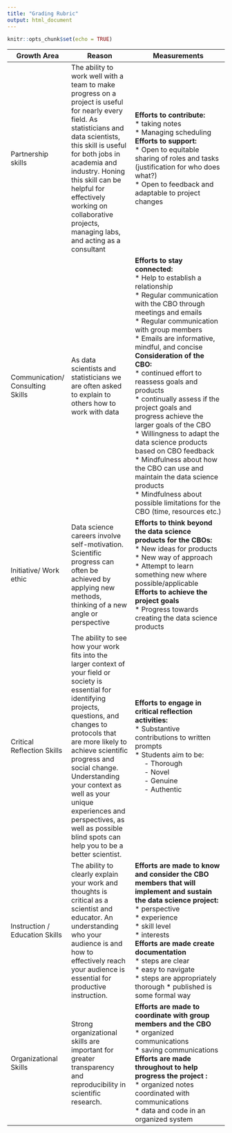 ```yaml
---
title: "Grading Rubric"
output: html_document
---
```


```r
knitr::opts_chunk$set(echo = TRUE)
```




|**Growth Area**|**Reason**|**Measurements**|
|--------------|-------------------------|---------------------------------------|
|Partnership skills|The ability to work well with a team to make progress on a project is useful for nearly every field. As statisticians and data scientists, this skill is useful for both jobs in academia and industry. Honing this skill can be helpful for effectively working on collaborative projects, managing labs, and acting as a consultant|**Efforts to contribute:** <br> * taking notes<br> * Managing scheduling<br> **Efforts to support:** <br>* Open to equitable sharing of roles and tasks (justification for who does what?)<br> * Open to feedback and adaptable to project changes|
|Communication/<br> Consulting Skills |As data scientists and statisticians we are often asked to explain to others how to work with data|**Efforts to stay connected:** <br> * Help to establish a relationship <br> * Regular communication with the CBO through meetings and emails <br> * Regular communication with group members <br> * Emails are informative, mindful, and concise <br> **Consideration of the CBO:** <br> * continued effort to reassess goals and products <br>  * continually assess if the project goals and progress achieve the larger goals of the CBO <br> * Willingness to adapt the data science products based on CBO feedback <br> * Mindfulness about how the CBO can use and maintain the data science products <br> * Mindfulness about possible limitations for the CBO (time, resources etc.) |
|Initiative/ Work ethic|Data science careers involve self-motivation. Scientific progress can often be achieved by applying new methods, thinking of a new angle or perspective|**Efforts to think beyond the data science products for the CBOs:** <br> * New ideas for products <br> * New way of approach <br> * Attempt to learn something new where possible/applicable <br> **Efforts to achieve the project goals** <br> * Progress towards creating the data science products|
|Critical Reflection Skills| The ability to see how your work fits into the larger context of your field or society is essential for identifying projects, questions, and changes to protocols that are more likely to achieve scientific progress and social change. Understanding your context as well as your unique experiences and perspectives, as well as possible blind spots can help you to be a better scientist.|**Efforts to engage in critical reflection activities:** <br> * Substantive contributions to written prompts <br> * Students aim to be: <br> &nbsp;&nbsp;&nbsp;&nbsp; - Thorough <br> &nbsp;&nbsp;&nbsp;&nbsp; - Novel &nbsp;&nbsp;&nbsp;&nbsp; <br> &nbsp;&nbsp;&nbsp;&nbsp; - Genuine <br>  &nbsp;&nbsp;&nbsp;&nbsp; - Authentic|
Instruction / Education Skills| The ability to clearly explain your work and thoughts is critical as a scientist and educator. An understanding who your audience is and how to effectively reach your audience is essential for productive instruction.| **Efforts are made to know and consider the CBO members that will implement and sustain the data science project:** <br> * perspective <br> * experience <br> * skill level <br> * interests <br> **Efforts are made create documentation** <br> * steps are clear <br> * easy to navigate <br> * steps are appropriately thorough * published is some formal way|
|Organizational Skills| Strong organizational skills are important for greater transparency and reproducibility in scientific research.| **Efforts are made to coordinate with group members and the CBO** <br> * organized communications <br> * saving communications <br> **Efforts are made throughout to help progress the project : ** <br> * organized notes coordinated with communications <br> * data and code in an organized system|




 












